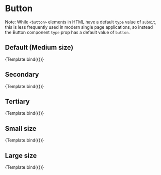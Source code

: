 

<Meta title="Button" component={Button} />


#  Button

Note: While `<button>` elements in HTML have a default `type` value of `submit`, this is less frequently used in modern single page applications, so instead the Button component `type` prop has a default value of `button`.

## Default (Medium size)

<Preview>
  <Story name="Default (Medium size)" args={{ children: 'Login' }}>
    {Template.bind({})}
  </Story>
</Preview>

## Secondary

<Preview>
  <Story name="Secondary" args={{ children: 'Cancel', styling: 'secondary' }}>
    {Template.bind({})}
  </Story>
</Preview>

## Tertiary

<Preview>
  <Story name="Tertiary" args={{ children: 'Close', styling: 'tertiary' }}>
    {Template.bind({})}
  </Story>
</Preview>

## Small size

<Preview>
  <Story name="Small size" args={{ children: 'Login', size: 'sm' }}>
    {Template.bind({})}
  </Story>
</Preview>

## Large size

<Preview>
  <Story name="Large size" args={{ children: 'Login', size: 'lg' }}>
    {Template.bind({})}
  </Story>
</Preview>

<ArgsTable of={Button} />